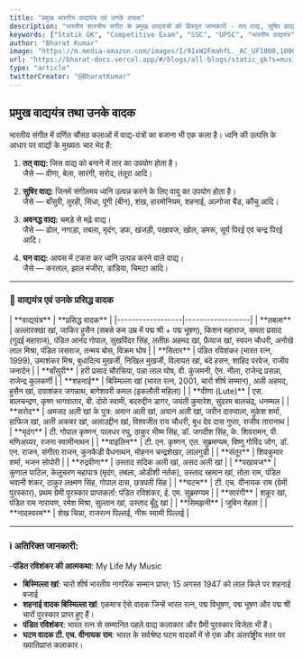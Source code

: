 ```yaml
---
title: "प्रमुख भारतीय वाद्ययंत्र एवं उनके वादक"
description: "भारतीय शास्त्रीय संगीत के प्रमुख वाद्ययंत्रों की विस्तृत जानकारी - तत् वाद्य, सुषिर वाद्य, अवनद्ध वाद्य एवं घन वाद्य"
keywords: ["Statik GK", "Competitive Exam", "SSC", "UPSC", "भारतीय वाद्ययंत्र", "संगीत वाद्य"]
author: "Bharat Kumar"
image: "https://m.media-amazon.com/images/I/91xW2FmahfL._AC_UF1000,1000_QL80_.jpg"
url: "https://bharat-docs.vercel.app/#/blogs/all-blogs/static_gk?s=musical_instrument_musicians"
type: "article"
twitterCreator: "@BharatKumar"
---
```



## प्रमुख वाद्ययंत्र तथा उनके वादक

भारतीय संगीत में वर्णित चौंसठ कलाओं में वाद्य-यंत्रों का बजाना भी एक कला है। ध्वनि की उत्पत्ति के आधार पर वाद्यों के मुख्यतः चार भेद हैं:

1. **तत् वाद्य:** जिस वाद्य को बनाने में तार का उपयोग होता है।  
   जैसे — वीणा, बेला, सारंगी, सरोद, तंतूरा आदि।

2. **सुषिर वाद्य:** जिनमें संगीतमय ध्वनि उत्पन्न करने के लिए वायु का उपयोग होता है।  
   जैसे — बाँसुरी, तुरही, सिंधा, पूंगी (बीन), शंख, हारमोनियम, शहनाई, अल्गोजा बैंड, कौंचु आदि।

3. **अवनद्ध वाद्य:** चमड़े से मढ़े वाद्य।  
   जैसे — ढोल, नगाड़ा, तबला, मृदंग, डफ, खंजड़ी, पखावज, खोल, डमरू, सूर्य पिरई एवं चन्द्र पिरई आदि।

4. **घन वाद्य:** आपस में टकरा कर ध्वनि उत्पन्न करने वाले वाद्य।  
   जैसे — करताल, झाल मंजीरा, डांडिया, चिमटा आदि।

---

### 🎵 वाद्ययंत्र एवं उनके प्रसिद्ध वादक

<TBComponent>
| **वाद्ययंत्र**     | **प्रसिद्ध वादक** |
|------------------|------------------|
| **तबला** | अल्लारक्खा खां, जाकिर हुसैन (सबसे कम उम्र में पद्म श्री + पद्म भूषण), किशन महाराज, समता प्रसाद (गुदई महाराज), पंडित आनंद गोपाल, सुखविंदर सिंह, लतीफ़ अहमद खां, फ़ैयाज खां, स्वपन चौधरी, अनोखे लाल मिश्रा, पंडित जसराज, तन्मय बोस, विक्रम घोष |
| **सितार** | पंडित रविशंकर (भारत रत्न, 1999), उमाशंकर मिश्र, बुधादित्य मुखर्जी, निखिल मुखर्जी, विलायत खां, बंदे हसन, शाहिद परवेज, राजीव जनार्दन |
| **बाँसुरी** | हरी प्रसाद चौरसिया, पन्ना लाल घोष, वी. कुंजमनी, ऐन. नीला, राजेन्द्र प्रसन्ना, राजेन्द्र कुलकर्णी |
| **शहनाई** | बिस्मिल्ला खां (भारत रत्न, 2001, चारों शीर्ष सम्मान), अली अहमद, हुसैन खां, दयाशंकर जगन्नाथ, बागेशवरी कमल (इकलौती महिला) |
| **वीणा (Lute)** | एस. बालचन्द्रण, कृष्ण भागवातार, बी. दोरो स्वामी, बदरुद्दीन डागर, जयंती कुमारेश, सुंदरम बालचंद्र, धनम्मल |
| **सरोद** | अमजद अली खां के पुत्र: अमान अली खां, अयान अली खां, जरीन दारुवाला, मुकेश शर्मा, हाफिज खां, अली अकबर खां, अलाउद्दीन खां, विश्वजीत राय चौधरी, बुध देव दास गुप्ता, राजीव तारानाथ |
| **मृदंग** | टी. गोपाल कृष्णन, पालधर रघु, ठाकुर भीष्म सिंह, डॉ. जगदीश सिंह, के. शिवरामन, पी. मणिअय्यर, रजना स्वामीनाथन |
| **वाइलिन** | टी. एन. कृष्णन, एल. सुब्रमण्यम, विष्णु गोविंद जोग, डॉ. एन. राजन, संगीता राजन, कुनकैडी वैधनाथन, मोहनन चन्द्रशेखर, लालगुडी |
| **संतूर** | शिवकुमार शर्मा, भजन सोपोरी |
| **रुद्रवीणा** | उस्ताद सदिक अली खां, असद अली खां |
| **पखावज** | कुणाल पाटिल, केलुचरण महापात्र (मृदंग, तबला, ओडीशी नर्तक), उस्ताद रहमान खां, तोता राम, पंडित भवानी शंकर, ठाकुर लक्ष्मण सिंह, गोपाल दास, छत्रपती सिंह |
| **घटम** | टी. एच. वीनायक राम (ग्रेमी पुरस्कार), प्रथम ग्रेमी पुरस्कार प्राप्तकर्ता: पंडित रविशंकर, ई. एम. सुब्रमण्यम |
| **सारंगी** | शकूर खां, पंडित राम नारायण, रमेश मिश्रा, सुल्तान खां, उस्ताद बूँदु खां |
| **सिमझनी** | जुबिन मेहता |
| **नादस्वरम** | शेख चिन्ना, राजरत्न पिल्लई, नीरू स्वामी पिल्लई |
</TBComponent>

---

### ℹ️ अतिरिक्त जानकारी:
 -**पंडित रविशंकर की आत्मकथा**: My Life My Music

- **बिस्मिल्ला खां**: चारों शीर्ष भारतीय नागरिक सम्मान प्राप्त; 15 अगस्त 1947 को लाल किले पर शहनाई बजाई
- **शहनाई वादक बिस्मिल्ला खां**: एकमात्र ऐसे वादक जिन्हें भारत रत्न, पद्म विभूषण, पद्म भूषण और पद्म श्री चारों पुरस्कार प्राप्त हुए हैं।
- **पंडित रविशंकर**: भारत रत्न से सम्मानित पहले वाद्य कलाकार और ग्रैमी पुरस्कार विजेता भी हैं।
- **घटम वादक टी. एच. वीनायक राम**: भारत के सर्वश्रेष्ठ घटम वादकों में से एक और अंतर्राष्ट्रीय स्तर पर ख्यातिप्राप्त कलाकार।

